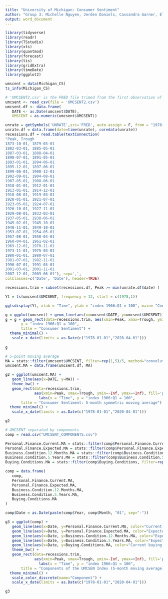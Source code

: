 ```yaml
---
title: "University of Michigan: Consumer Sentiment"
author: "Group 3: Michelle Nguyen, Jerden Daniels, Cassandra Garner, Eli Hymson, Andrew Winn"
output: word_document
---
```


```r
library(tidyverse)
library(readr)
library(TSstudio)
library(xts)
library(quantmod)
library(forecast)
library(tis)
library(gridExtra)
library(timeDate)
library(ggplot2)

```

```r
umscent = data(Michigan_CS)
ts_info(Michigan_CS)

```

```r
# 'UMCSENT2.csv' is the FRED file trimed from the first observation of 1978
umcsent <- read_csv(file = 'UMCSENT2.csv')
umcsent.df <- data.frame(
   DATE <- as.Date(umcsent$DATE),
   UMSCENT = as.numeric(umcsent$UMCSENT))

```
```r
unrate = getSymbols('UNRATE',src='FRED', auto.assign = F, from = "1978-01-01" , to = "2020-05-01") 
unrate.df = data.frame(date=time(unrate), coredata(unrate))
recessions.df = read.table(textConnection(
"Peak, Trough
1873-10-01, 1879-03-01
1882-03-01, 1885-05-01
1887-03-01, 1888-04-01
1890-07-01, 1891-05-01
1893-01-01, 1894-06-01
1895-12-01, 1897-06-01
1899-06-01, 1900-12-01
1902-09-01, 1904-08-01
1907-05-01, 1908-06-01
1910-01-01, 1912-01-01
1913-01-01, 1914-12-01
1918-08-01, 1919-03-01
1920-01-01, 1921-07-01
1923-05-01, 1924-07-01
1926-10-01, 1927-11-01
1929-08-01, 1933-03-01
1937-05-01, 1938-06-01
1945-02-01, 1945-10-01
1948-11-01, 1949-10-01
1953-07-01, 1954-05-01
1957-08-01, 1958-04-01
1960-04-01, 1961-02-01
1969-12-01, 1970-11-01
1973-11-01, 1975-03-01
1980-01-01, 1980-07-01
1981-07-01, 1982-11-01
1990-07-01, 1991-03-01
2001-03-01, 2001-11-01
2007-12-01, 2009-06-01"), sep=',',
colClasses=c('Date', 'Date'), header=TRUE)

recessions.trim = subset(recessions.df, Peak >= min(unrate.df$date) )
```




```r
Yt = ts(umcsent$UMCSENT, frequency = 12, start = c(1978,1))
```


```r
ggtsdisplay(Yt, xlab = "Time", ylab = "index 1966:Q1 = 100", main= "Consumer Sentiment")


```




```r
g = ggplot(umcsent) + geom_line(aes(x=umcsent$DATE, y=umcsent$UMCSENT)) + theme_bw()
g = g + geom_rect(data=recessions.trim, aes(xmin=Peak, xmax=Trough, ymin=-Inf, ymax=+Inf), fill='pink', alpha=0.2) + labs(x = "Time", 
       y = "index 1966:Q1 = 100",
       title = "Consumer Sentiment") +
  theme_minimal() +
   scale_x_date(limits = as.Date(c("1978-01-01","2020-04-01"))) 
  
g
```

```r
# 5-point moving average
MA = stats::filter(umcsent$UMCSENT, filter=rep(1,5)/5, method="convolution", sides=2)
umcsent.MA = data.frame(umcsent.df, MA)

g2 = ggplot(umcsent.MA) +
   geom_line(aes(x=DATE, y=MA)) +
   theme_bw() + 
   geom_rect(data=recessions.trim,
             aes(xmin=Peak, xmax=Trough, ymin=-Inf, ymax=+Inf), fill='pink', alpha=0.2) +
               labs(x = "Time", y = "index 1966:Q1 = 100",
       title = "Consumer Sentiment: 5-month symmetric moving average") +
  theme_minimal() + 
   scale_x_date(limits = as.Date(c("1978-01-01","2020-04-01"))) 

g2
```

```r
# UMCSENT separated by components
comp = read.csv("UMCSENT_COMPONENTS.csv")

Personal.Finance.Current.MA = stats::filter(comp$Personal.Finance.Current, filter=rep(1,5)/5, method="convolution", sides=2)
Personal.Finance.Expected.MA = stats::filter(comp$Personal.Finance.Expected, filter=rep(1,5)/5, method="convolution", sides=2)
Business.Condition.12.Months.MA = stats::filter(comp$Business.Condition.12.Months, filter=rep(1,5)/5, method="convolution", sides=2)
Business.Condition.5.Years.MA = stats::filter(comp$Business.Condition.5.Years, filter=rep(1,5)/5, method="convolution", sides=2)
Buying.Conditions.MA = stats::filter(comp$Buying.Conditions, filter=rep(1,5)/5, method="convolution", sides=2)

comp = data.frame(
   comp,
   Personal.Finance.Current.MA,
   Personal.Finance.Expected.MA,
   Business.Condition.12.Months.MA,
   Business.Condition.5.Years.MA,
   Buying.Conditions.MA
)

comp$Date = as.Date(paste(comp$Year, comp$Month, "01", sep="-"))

g3 = ggplot(comp) +
   geom_line(aes(x=Date, y=Personal.Finance.Current.MA, color="Current personal\n finance conditions")) +
   geom_line(aes(x=Date, y=Personal.Finance.Expected.MA, color="Expected personal\n finance conditions")) + 
   geom_line(aes(x=Date, y=Business.Condition.12.Months.MA, color="Expected business\n conditions (12 months)")) + 
   geom_line(aes(x=Date, y=Business.Condition.5.Years.MA, color="Expected business\n conditions (5 years)")) + 
   geom_line(aes(x=Date, y=Buying.Conditions.MA, color="Current buying conditions")) +
   theme_bw() + 
   geom_rect(data=recessions.trim,
             aes(xmin=Peak, xmax=Trough, ymin=-Inf, ymax=+Inf), fill='pink', alpha=0.2) +
               labs(x = "Time", y = "index 1966:Q1 = 100",
       title = "Components of the UMCSEN Index (5-month moving average)") +
  theme_minimal() + 
   scale_color_discrete(name="Component") + 
   scale_x_date(limits = as.Date(c("1978-01-01","2020-04-01"))) 

g3
```






